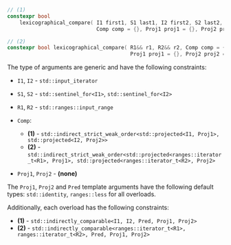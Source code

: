 ```cpp
// (1)
constexpr bool
    lexicographical_compare( I1 first1, S1 last1, I2 first2, S2 last2,
                             Comp comp = {}, Proj1 proj1 = {}, Proj2 proj2 = {} );

// (2)
constexpr bool lexicographical_compare( R1&& r1, R2&& r2, Comp comp = {},
                                        Proj1 proj1 = {}, Proj2 proj2 = {} );
```

The type of arguments are generic and have the following constraints:
- `I1`, `I2` - `std::input_iterator`
- `S1`, `S2` - `std::sentinel_for<I1>`, `std::sentinel_for<I2>`
- `R1`, `R2` - `std::ranges::input_range`
- `Comp`:
  - **(1)** - `std::indirect_strict_weak_order<std::projected<I1, Proj1>, std::projected<I2, Proj2>>`
  - **(2)** - `std::indirect_strict_weak_order<std::projected<ranges::iterator_t<R1>, Proj1>, std::projected<ranges::iterator_t<R2>, Proj2>`

- `Proj1`, `Proj2` - **(none)**


The `Proj1`, `Proj2` and `Pred` template arguments have the following default types: `std::identity`, `ranges::less` for all overloads.

Additionally, each overload has the following constraints:
- **(1)** - `std::indirectly_comparable<I1, I2, Pred, Proj1, Proj2>`
- **(2)** - `std::indirectly_comparable<ranges::iterator_t<R1>, ranges::iterator_t<R2>, Pred, Proj1, Proj2>`
